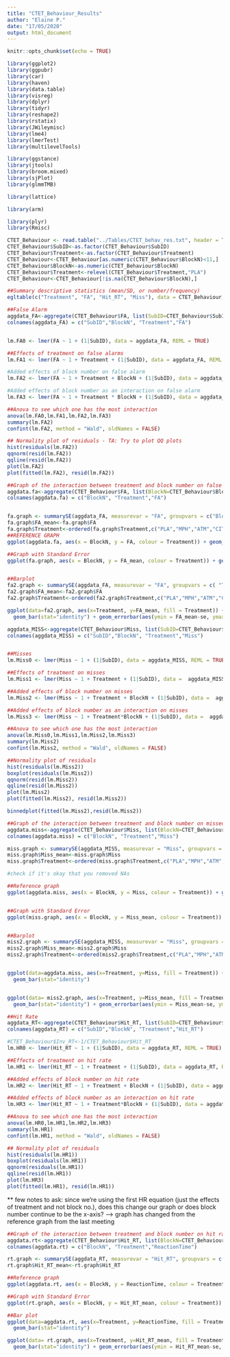 ```yaml
---
title: "CTET_Behaviour_Results"
author: "Elaine P."
date: "17/05/2020"
output: html_document
---
```


```r
knitr::opts_chunk$set(echo = TRUE)
```


```r
library(ggplot2)
library(ggpubr)
library(car)
library(haven)
library(data.table)
library(visreg)
library(dplyr)
library(tidyr)
library(reshape2)
library(rstatix)
library(JWileymisc)
library(lme4)
library(lmerTest)
library(multilevelTools)

library(ggstance)
library(jtools)
library(broom.mixed)
library(sjPlot)
library(glmmTMB)

library(lattice)

library(arm)

library(plyr)
library(Rmisc)

CTET_Behaviour <- read.table("../Tables/CTET_behav_res.txt", header = TRUE, sep = ",", stringsAsFactors = FALSE)
CTET_Behaviour$SubID<-as.factor(CTET_Behaviour$SubID)
CTET_Behaviour$Treatment<-as.factor(CTET_Behaviour$Treatment)
CTET_Behaviour<-CTET_Behaviour[as.numeric(CTET_Behaviour$BlockN)<11,]
CTET_Behaviour$BlockN<-as.numeric(CTET_Behaviour$BlockN)
CTET_Behaviour$Treatment<-relevel(CTET_Behaviour$Treatment,"PLA")
CTET_Behaviour<-CTET_Behaviour[!is.na(CTET_Behaviour$BlockN),]
```


```r
##Summary descriptive statistics (mean/SD, or number/frequency)
egltable(c("Treatment", "FA", "Hit_RT", "Miss"), data = CTET_Behaviour, strict=FALSE)
```

```r
##False Alarm
aggdata_FA<-aggregate(CTET_Behaviour$FA, list(SubID=CTET_Behaviour$SubID,BlockN=CTET_Behaviour$BlockN,Treatment=CTET_Behaviour$Treatment), mean,na.rm=TRUE)
colnames(aggdata_FA) = c("SubID","BlockN", "Treatment","FA")


lm.FA0 <- lmer(FA ~ 1 + (1|SubID), data = aggdata_FA, REML = TRUE)

##Effects of treatment on false alarms 
lm.FA1 <- lmer(FA ~ 1 + Treatment + (1|SubID), data = aggdata_FA, REML = TRUE)

#Added effects of block number on false alarm
lm.FA2 <- lmer(FA ~ 1 + Treatment + BlockN + (1|SubID), data = aggdata_FA, REML = TRUE)

#Added effects of block number as an interaction on false alarm
lm.FA3 <- lmer(FA ~ 1 + Treatment * BlockN + (1|SubID), data = aggdata_FA, REML = TRUE)

##Anova to see which one has the most interaction
anova(lm.FA0,lm.FA1,lm.FA2,lm.FA3)
summary(lm.FA2)
confint(lm.FA2, method = "Wald", oldNames = FALSE)

## Normality plot of residuals - TA: Try to plot QQ plots
hist(residuals(lm.FA2))
qqnorm(resid(lm.FA2))
qqline(resid(lm.FA2))
plot(lm.FA2)
plot(fitted(lm.FA2), resid(lm.FA2))

```

```r
##Graph of the interaction between treatment and block number on false alarms
aggdata.fa<-aggregate(CTET_Behaviour$FA, list(BlockN=CTET_Behaviour$BlockN,Treatment=CTET_Behaviour$Treatment), mean,na.rm=TRUE)
colnames(aggdata.fa) = c("BlockN", "Treatment","FA")


fa.graph <- summarySE(aggdata_FA, measurevar = "FA", groupvars = c("BlockN", "Treatment"))
fa.graph$FA_mean<-fa.graph$FA
fa.graph$Treatment<-ordered(fa.graph$Treatment,c("PLA","MPH","ATM","CIT"))
##REFERENCE GRAPH            
ggplot(aggdata.fa, aes(x = BlockN, y = FA, colour = Treatment)) + geom_point() + geom_line() + scale_colour_brewer(palette = "Dark2") + scale_fill_brewer(palette = "Dark2") + ggtitle("False alarms according to block number and treatment") + ylab("False Alarms") + xlab("Block Number") + xlim(0, 12) + ylim(0, 0.01)

##Graph with Standard Error 
ggplot(fa.graph, aes(x = BlockN, y = FA_mean, colour = Treatment)) + geom_point() + geom_line() + scale_colour_brewer(palette = "Dark2") + scale_fill_brewer(palette = "Dark2") + ggtitle("False alarms according to block number and treatment") + ylab("Mean False Alarms") + xlab("Block Number") + xlim(0, 12) + ylim(0, 0.01) + geom_errorbar(aes(ymin = FA_mean-se, ymax = FA_mean+se), size = .4, width = .5, alpha = 1) + scale_colour_discrete(name = "Treatment", breaks = c("PLA", "MPH", "ATM", "CIT"), labels = c("Placebo", "Methylphenidate", "Atomoxetine", "Citalopram"))


##Barplot 
fa2.graph <- summarySE(aggdata_FA, measurevar = "FA", groupvars = c( "Treatment"))
fa2.graph$FA_mean<-fa2.graph$FA
fa2.graph$Treatment<-ordered(fa2.graph$Treatment,c("PLA","MPH","ATM","CIT"))

ggplot(data=fa2.graph, aes(x=Treatment, y=FA_mean, fill = Treatment)) +
  geom_bar(stat="identity") + geom_errorbar(aes(ymin = FA_mean-se, ymax = FA_mean+se), width = .2, size = .3) + scale_fill_discrete( name = "Treatment", breaks = c("PLA", "MPH", "ATM", "CIT"), labels = c("Placebo", "Methylphenidate", "Atomoxetine", "Citalopram")) + ylab("Mean False Alarm")
```


```r

aggdata_MISS<-aggregate(CTET_Behaviour$Miss, list(SubID=CTET_Behaviour$SubID,BlockN=CTET_Behaviour$BlockN,Treatment=CTET_Behaviour$Treatment), mean,na.rm=TRUE)
colnames(aggdata_MISS) = c("SubID","BlockN", "Treatment","Miss")


##Misses 
lm.Miss0 <- lmer(Miss ~ 1 + (1|SubID), data = aggdata_MISS, REML = TRUE)

##Effects of treatment on misses
lm.Miss1 <- lmer(Miss ~ 1 + Treatment + (1|SubID), data =  aggdata_MISS, REML = TRUE)

##Added effects of block number on misses 
lm.Miss2 <- lmer(Miss ~ 1 + Treatment + BlockN + (1|SubID), data =  aggdata_MISS, REML = TRUE)

##Added effects of block number as an interaction on misses 
lm.Miss3 <- lmer(Miss ~ 1 + Treatment*BlockN + (1|SubID), data =  aggdata_MISS, REML = TRUE)

##Anova to see which one has the most interaction
anova(lm.Miss0,lm.Miss1,lm.Miss2,lm.Miss3)
summary(lm.Miss2)
confint(lm.Miss2, method = "Wald", oldNames = FALSE)

##Normality plot of residuals 
hist(residuals(lm.Miss2))
boxplot(residuals(lm.Miss2))
qqnorm(resid(lm.Miss2))
qqline(resid(lm.Miss2))
plot(lm.Miss2)
plot(fitted(lm.Miss2), resid(lm.Miss2))

binnedplot(fitted(lm.Miss2),resid(lm.Miss2))

```


```r
##Graph of the interaction between treatment and block number on missed targets
aggdata.miss<-aggregate(CTET_Behaviour$Miss, list(BlockN=CTET_Behaviour$BlockN,Treatment=CTET_Behaviour$Treatment), mean,na.rm=TRUE)
colnames(aggdata.miss) = c("BlockN", "Treatment","Miss")

miss.graph <- summarySE(aggdata_MISS, measurevar = "Miss", groupvars = c("BlockN", "Treatment"), na.rm = TRUE)
miss.graph$Miss_mean<-miss.graph$Miss
miss.graph$Treatment<-ordered(miss.graph$Treatment,c("PLA","MPH","ATM","CIT"))

#check if it's okay that you removed NAs

##Reference graph 
ggplot(aggdata.miss, aes(x = BlockN, y = Miss, colour = Treatment)) + geom_point() + geom_line() + scale_colour_brewer(palette = "Dark2") + scale_fill_brewer(palette = "Dark2") + ggtitle("Missed targets according to block number and treatment") + ylab("Missed Target") + xlab("Block Number") + xlim(0, 12) + ylim(0, 0.5)


##Graph with Standard Error 
ggplot(miss.graph, aes(x = BlockN, y = Miss_mean, colour = Treatment)) + geom_point() + geom_line() + scale_colour_brewer(palette = "Dark2") + scale_fill_brewer(palette = "Dark2") + ggtitle("Missed targets according to block number and treatment") + ylab("Mean Missed Targets") + xlab("Block Number") + xlim(0, 11) + ylim(0.1, 0.5) + geom_errorbar(aes(ymin = Miss_mean-se, ymax = Miss_mean+se), size = .4, width = .5, alpha = 1) + scale_colour_discrete(name = "Treatment", breaks = c("PLA","MPH","ATM","CIT"), labels = c("Placebo", "Methylphenidate", "Atomoxetine", "Citalopram"))


##Barplot 
miss2.graph <- summarySE(aggdata_MISS, measurevar = "Miss", groupvars = c("Treatment"), na.rm = TRUE)
miss2.graph$Miss_mean<-miss2.graph$Miss
miss2.graph$Treatment<-ordered(miss2.graph$Treatment,c("PLA","MPH","ATM","CIT"))


ggplot(data=aggdata.miss, aes(x=Treatment, y=Miss, fill = Treatment)) +
  geom_bar(stat="identity")


ggplot(data= miss2.graph, aes(x=Treatment, y=Miss_mean, fill = Treatment)) +
  geom_bar(stat="identity") + geom_errorbar(aes(ymin = Miss_mean-se, ymax = Miss_mean+se), width = .2, size = .3) + scale_fill_discrete( name = "Treatment", breaks = c("PLA","MPH","ATM","CIT"), labels = c("Placebo", "Methylphenidate", "Atomoxetine", "Citalopram")) + ylab("Mean Missed Targets")
```


```r
##Hit Rate  
aggdata_RT<-aggregate(CTET_Behaviour$Hit_RT, list(SubID=CTET_Behaviour$SubID,BlockN=CTET_Behaviour$BlockN,Treatment=CTET_Behaviour$Treatment), mean,na.rm=TRUE)
colnames(aggdata_RT) = c("SubID","BlockN", "Treatment","Hit_RT")

#CTET_Behaviour$Inv_RT<-1/CTET_Behaviour$Hit_RT
lm.HR0 <- lmer(Hit_RT ~ 1 + (1|SubID), data = aggdata_RT, REML = TRUE)

##Effects of treatment on hit rate 
lm.HR1 <- lmer(Hit_RT ~ 1 + Treatment + (1|SubID), data = aggdata_RT, REML = TRUE)

##Added effects of block number on hit rate  
lm.HR2 <- lmer(Hit_RT ~ 1 + Treatment + BlockN + (1|SubID), data = aggdata_RT, REML = TRUE)

##Added effects of block number as an interaction on hit rate  
lm.HR3 <- lmer(Hit_RT ~ 1 + Treatment*BlockN + (1|SubID), data = aggdata_RT, REML = TRUE)

##Anova to see which one has the most interaction
anova(lm.HR0,lm.HR1,lm.HR2,lm.HR3)
summary(lm.HR1)
confint(lm.HR1, method = "Wald", oldNames = FALSE)

## Normality plot of residuals 
hist(residuals(lm.HR1))
boxplot(residuals(lm.HR1))
qqnorm(residuals(lm.HR1))
qqline(resid(lm.HR1))
plot(lm.HR3)
plot(fitted(lm.HR1), resid(lm.HR1))

```




** few notes to ask: 
since we're using the first HR equation (just the effects of treatment and not block no.), does this change our graph or does block number continue to be the x-axis?
--> graph has changed from the reference graph from the last meeting 


```r
##Graph of the interaction between treatment and block number on hit rates
aggdata.rt<-aggregate(CTET_Behaviour$Hit_RT, list(BlockN=CTET_Behaviour$BlockN,Treatment=CTET_Behaviour$Treatment), mean,na.rm=TRUE)
colnames(aggdata.rt) = c("BlockN", "Treatment","ReactionTime")

rt.graph <- summarySE(aggdata_RT, measurevar = "Hit_RT", groupvars = c("BlockN", "Treatment"), na.rm = TRUE)
rt.graph$Hit_RT_mean<-rt.graph$Hit_RT

##Reference graph
ggplot(aggdata.rt, aes(x = BlockN, y = ReactionTime, colour = Treatment)) + geom_point() + geom_line() + scale_colour_brewer(palette = "Dark2") + scale_fill_brewer(palette = "Dark2") + ggtitle("False alarms according to block number and treatment") + ylab("Hit Rate") + xlab("Block Number") + xlim(0, 11) + ylim(1.3, 1.5)

##Graph with Standard Error 
ggplot(rt.graph, aes(x = BlockN, y = Hit_RT_mean, colour = Treatment)) + geom_point() + geom_line(alpha = .7) + scale_colour_brewer(palette = "Dark2") + scale_fill_brewer(palette = "Dark2") + ggtitle("Hit rate according to block number and treatment") + ylab("Mean Hit Rate") + xlab("Block Number") + xlim(0, 11) + ylim(1.3, 1.5) + geom_errorbar(aes(ymin = Hit_RT_mean-se, ymax = Hit_RT_mean+se), size = .5, width = .5, alpha = .3) + scale_colour_discrete(name = "Treatment", breaks = c("PLA", "ATM", "CIT", "MPH"), labels = c("Placebo", "Atomoxetine", "Citalopram", "Methylphenidate"))

##Bar plot 
ggplot(data=aggdata.rt, aes(x=Treatment, y=ReactionTime, fill = Treatment)) +
  geom_bar(stat="identity") 

ggplot(data= rt.graph, aes(x=Treatment, y=Hit_RT_mean, fill = Treatment)) +
  geom_bar(stat="identity") + geom_errorbar(aes(ymin = Hit_RT_mean-se, ymax = Hit_RT_mean+se), width = .2, size = .3) + scale_fill_discrete( name = "Treatment", breaks = c("PLA", "ATM", "CIT", "MPH"), labels = c("Placebo", "Atomoxetine", "Citalopram", "Methylphenidate")) + ylab("Mean Hit Rate")

```


